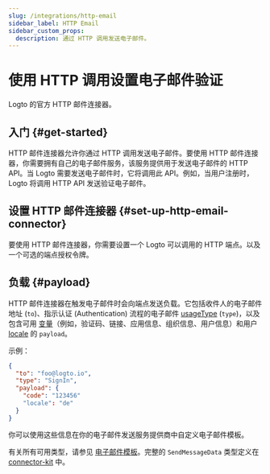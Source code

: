 ```yaml
---
slug: /integrations/http-email
sidebar_label: HTTP Email
sidebar_custom_props:
  description: 通过 HTTP 调用发送电子邮件。
---
```



# 使用 HTTP 调用设置电子邮件验证

Logto 的官方 HTTP 邮件连接器。

<GuideTip />

## 入门 \{#get-started}

HTTP 邮件连接器允许你通过 HTTP 调用发送电子邮件。要使用 HTTP 邮件连接器，你需要拥有自己的电子邮件服务，该服务提供用于发送电子邮件的 HTTP API。当 Logto 需要发送电子邮件时，它将调用此 API。例如，当用户注册时，Logto 将调用 HTTP API 发送验证电子邮件。

## 设置 HTTP 邮件连接器 \{#set-up-http-email-connector}

要使用 HTTP 邮件连接器，你需要设置一个 Logto 可以调用的 HTTP 端点。以及一个可选的端点授权令牌。

## 负载 \{#payload}

HTTP 邮件连接器在触发电子邮件时会向端点发送负载。它包括收件人的电子邮件地址 (`to`)、指示认证 (Authentication) 流程的电子邮件 [usageType](/connectors/email-connectors/email-templates#email-template-types) (`type`)，以及包含可用 [变量](/connectors/email-connectors/email-templates#email-template-variables)（例如，验证码、链接、应用信息、组织信息、用户信息）和用户 [locale](/connectors/email-connectors/email-templates#email-template-localization) 的 `payload`。

示例：

```json
{
  "to": "foo@logto.io",
  "type": "SignIn",
  "payload": {
    "code": "123456"
    "locale": "de"
  }
}
```

你可以使用这些信息在你的电子邮件发送服务提供商中自定义电子邮件模板。

有关所有可用类型，请参见 [电子邮件模板](/connectors/email-connectors/email-templates#email-template-types)。完整的 `SendMessageData` 类型定义在 [connector-kit](https://github.com/logto-io/logto/tree/master/packages/toolkit/connector-kit/src/types/passwordless.ts) 中。